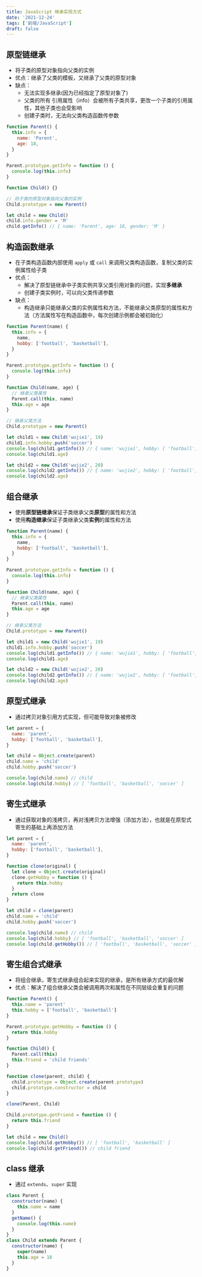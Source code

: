 ```yaml
---
title: JavaScript 继承实现方式
date: '2021-12-24'
tags: ['前端/JavaScript']
draft: false
---
```


## 原型链继承

- 将子类的原型对象指向父类的实例
- 优点：继承了父类的模板，又继承了父类的原型对象
- 缺点：
  - 无法实现多继承(因为已经指定了原型对象了)
  - 父类的所有 引用属性（info）会被所有子类共享，更改一个子类的引用属性，其他子类也会受影响
  - 创建子类时，无法向父类构造函数传参数

```javascript
function Parent() {
  this.info = {
    name: 'Parent',
    age: 18,
  }
}

Parent.prototype.getInfo = function () {
  console.log(this.info)
}

function Child() {}

// 将子类的原型对象指向父类的实例
Child.prototype = new Parent()

let child = new Child()
child.info.gender = 'M'
child.getInfo() // { name: 'Parent', age: 18, gender: 'M' }
```

## 构造函数继承

- 在子类构造函数内部使用 `apply` 或 `call` 来调用父类构造函数，复制父类的实例属性给子类
- 优点：
  - 解决了原型链继承中子类实例共享父类引用对象的问题，实现**多继承**
  - 创建子类实例时，可以向父类传递参数
- 缺点：
  - 构造继承只能继承父类的实例属性和方法，不能继承父类原型的属性和方法（方法属性写在构造函数中，每次创建示例都会被初始化）

```javascript
function Parent(name) {
  this.info = {
    name,
    hobby: ['football', 'basketball'],
  }
}

Parent.prototype.getInfo = function () {
  console.log(this.info)
}

function Child(name, age) {
  // 继承父类属性
  Parent.call(this, name)
  this.age = age
}

// 继承父类方法
Child.prototype = new Parent()

let child1 = new Child('wujie1', 19)
child1.info.hobby.push('soccer')
console.log(child1.getInfo()) // { name: 'wujie1', hobby: [ 'football', 'basketball', 'soccer' ] }
console.log(child1.age)

let child2 = new Child('wujie2', 20)
console.log(child2.getInfo()) // { name: 'wujie2', hobby: [ 'football', 'basketball' ] }
console.log(child2.age)
```

## 组合继承

- 使用**原型链继承**保证子类继承父类**原型**的属性和方法
- 使用**构造继承**保证子类继承父类**实例**的属性和方法

```js
function Parent(name) {
  this.info = {
    name,
    hobby: ['football', 'basketball'],
  }
}

Parent.prototype.getInfo = function () {
  console.log(this.info)
}

function Child(name, age) {
  // 继承父类属性
  Parent.call(this, name)
  this.age = age
}

// 继承父类方法
Child.prototype = new Parent()

let child1 = new Child('wujie1', 19)
child1.info.hobby.push('soccer')
console.log(child1.getInfo()) // { name: 'wujie1', hobby: [ 'football', 'basketball', 'soccer' ] }
console.log(child1.age)

let child2 = new Child('wujie2', 20)
console.log(child2.getInfo()) // { name: 'wujie2', hobby: [ 'football', 'basketball' ] }
console.log(child2.age)
```

## 原型式继承

- 通过拷贝对象引用方式实现，但可能导致对象被修改

```js
let parent = {
  name: 'parent',
  hobby: ['football', 'basketball'],
}

let child = Object.create(parent)
child.name = 'child'
child.hobby.push('soccer')

console.log(child.name) // child
console.log(child.hobby) // [ 'football', 'basketball', 'soccer' ]
```

## 寄生式继承

- 通过获取对象的浅拷贝，再对浅拷贝方法增强（添加方法），也就是在原型式寄生的基础上再添加方法

```js
let parent = {
  name: 'parent',
  hobby: ['football', 'basketball'],
}

function clone(original) {
  let clone = Object.create(original)
  clone.getHobby = function () {
    return this.hobby
  }
  return clone
}

let child = clone(parent)
child.name = 'child'
child.hobby.push('soccer')

console.log(child.name) // child
console.log(child.hobby) // [ 'football', 'basketball', 'soccer' ]
console.log(child.getHobby()) // [ 'football', 'basketball', 'soccer' ]
```

## 寄生组合式继承

- 将组合继承，寄生式继承组合起来实现的继承，是所有继承方式的最优解
- 优点：解决了组合继承父类会被调用两次和属性在不同层级会重复的问题

```js
function Parent() {
  this.name = 'parent'
  this.hobby = ['football', 'basketball']
}

Parent.prototype.getHobby = function () {
  return this.hobby
}

function Child() {
  Parent.call(this)
  this.friend = 'child friends'
}

function clone(parent, child) {
  child.prototype = Object.create(parent.prototype)
  child.prototype.constructor = child
}

clone(Parent, Child)

Child.prototype.getFriend = function () {
  return this.friend
}

let child = new Child()
console.log(child.getHobby()) // [ 'football', 'basketball' ]
console.log(child.getFriend()) // child friend
```

## class 继承

- 通过 `extends`、`super` 实现

```javascript
class Parent {
  constructor(name) {
    this.name = name
  }
  getName() {
    console.log(this.name)
  }
}
class Child extends Parent {
  constructor(name) {
    super(name)
    this.age = 18
  }
}
```
